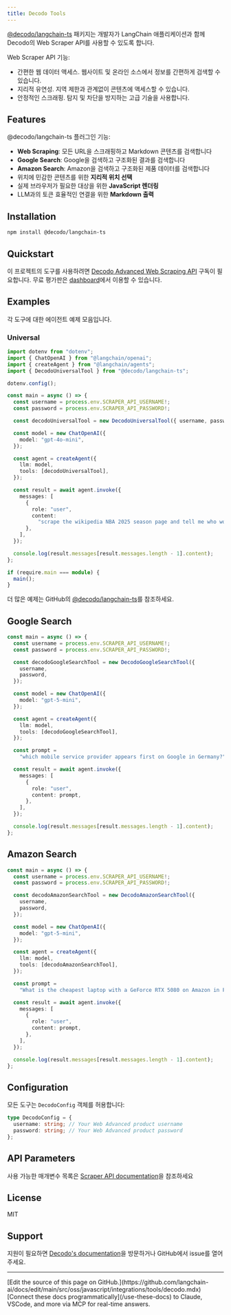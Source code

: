 ```yaml
---
title: Decodo Tools
---
```


[@decodo/langchain-ts](https://www.npmjs.com/package/@decodo/langchain-ts) 패키지는 개발자가 LangChain 애플리케이션과 함께 Decodo의 Web Scraper API를 사용할 수 있도록 합니다.

Web Scraper API 기능:

- 간편한 웹 데이터 액세스. 웹사이트 및 온라인 소스에서 정보를 간편하게 검색할 수 있습니다.
- 지리적 유연성. 지역 제한과 관계없이 콘텐츠에 액세스할 수 있습니다.
- 안정적인 스크래핑. 탐지 및 차단을 방지하는 고급 기술을 사용합니다.

## Features

@decodo/langchain-ts 플러그인 기능:

- **Web Scraping**: 모든 URL을 스크래핑하고 Markdown 콘텐츠를 검색합니다
- **Google Search**: Google을 검색하고 구조화된 결과를 검색합니다
- **Amazon Search**: Amazon을 검색하고 구조화된 제품 데이터를 검색합니다
- 위치에 민감한 콘텐츠를 위한 **지리적 위치 선택**
- 실제 브라우저가 필요한 대상을 위한 **JavaScript 렌더링**
- LLM과의 토큰 효율적인 연결을 위한 **Markdown 출력**

## Installation

```bash
npm install @decodo/langchain-ts
```

## Quickstart

이 프로젝트의 도구를 사용하려면 [Decodo Advanced Web Scraping API](https://help.decodo.com/docs/web-scraping-api-core-and-advanced-plans) 구독이 필요합니다. 무료 평가판은 [dashboard](https://dashboard.decodo.com/)에서 이용할 수 있습니다.

## Examples

각 도구에 대한 에이전트 예제 모음입니다.

### Universal

```typescript
import dotenv from "dotenv";
import { ChatOpenAI } from "@langchain/openai";
import { createAgent } from "@langchain/agents";
import { DecodoUniversalTool } from "@decodo/langchain-ts";

dotenv.config();

const main = async () => {
  const username = process.env.SCRAPER_API_USERNAME!;
  const password = process.env.SCRAPER_API_PASSWORD!;

  const decodoUniversalTool = new DecodoUniversalTool({ username, password });

  const model = new ChatOpenAI({
    model: "gpt-4o-mini",
  });

  const agent = createAgent({
    llm: model,
    tools: [decodoUniversalTool],
  });

  const result = await agent.invoke({
    messages: [
      {
        role: "user",
        content:
          "scrape the wikipedia NBA 2025 season page and tell me who won in 2025?",
      },
    ],
  });

  console.log(result.messages[result.messages.length - 1].content);
};

if (require.main === module) {
  main();
}
```

더 많은 예제는 GitHub의 [@decodo/langchain-ts](https://github.com/Decodo/decodo-langchain-ts)를 참조하세요.

## Google Search

```typescript
const main = async () => {
  const username = process.env.SCRAPER_API_USERNAME!;
  const password = process.env.SCRAPER_API_PASSWORD!;

  const decodoGoogleSearchTool = new DecodoGoogleSearchTool({
    username,
    password,
  });

  const model = new ChatOpenAI({
    model: "gpt-5-mini",
  });

  const agent = createAgent({
    llm: model,
    tools: [decodoGoogleSearchTool],
  });

  const prompt =
    "which mobile service provider appears first on Google in Germany?";

  const result = await agent.invoke({
    messages: [
      {
        role: "user",
        content: prompt,
      },
    ],
  });

  console.log(result.messages[result.messages.length - 1].content);
};
```

## Amazon Search

```typescript
const main = async () => {
  const username = process.env.SCRAPER_API_USERNAME!;
  const password = process.env.SCRAPER_API_PASSWORD!;

  const decodoAmazonSearchTool = new DecodoAmazonSearchTool({
    username,
    password,
  });

  const model = new ChatOpenAI({
    model: "gpt-5-mini",
  });

  const agent = createAgent({
    llm: model,
    tools: [decodoAmazonSearchTool],
  });

  const prompt =
    "What is the cheapest laptop with a GeForce RTX 5080 on Amazon in France?";

  const result = await agent.invoke({
    messages: [
      {
        role: "user",
        content: prompt,
      },
    ],
  });

  console.log(result.messages[result.messages.length - 1].content);
};
```

## Configuration

모든 도구는 `DecodoConfig` 객체를 허용합니다:

```typescript
type DecodoConfig = {
  username: string; // Your Web Advanced product username
  password: string; // Your Web Advanced product password
};
```

## API Parameters

사용 가능한 매개변수 목록은 [Scraper API documentation](https://help.decodo.com/docs/web-scraping-api-parameters)을 참조하세요

## License

MIT

## Support

지원이 필요하면 [Decodo's documentation](https://help.decodo.com/)을 방문하거나 GitHub에서 issue를 열어주세요.

---

<Callout icon="pen-to-square" iconType="regular">
    [Edit the source of this page on GitHub.](https://github.com/langchain-ai/docs/edit/main/src/oss/javascript/integrations/tools/decodo.mdx)
</Callout>
<Tip icon="terminal" iconType="regular">
    [Connect these docs programmatically](/use-these-docs) to Claude, VSCode, and more via MCP for    real-time answers.
</Tip>
